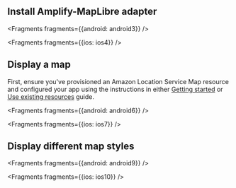 ## Install Amplify-MapLibre adapter


<Fragments fragments={{android: android3}} />


<Fragments fragments={{ios: ios4}} />

## Display a map

First, ensure you've provisioned an Amazon Location Service Map resource and configured your app using the instructions in either [Getting started](/lib-v1/geo/getting-started) or [Use existing resources](/lib-v1/geo/existing-resources) guide.


<Fragments fragments={{android: android6}} />


<Fragments fragments={{ios: ios7}} />

## Display different map styles


<Fragments fragments={{android: android9}} />


<Fragments fragments={{ios: ios10}} />
